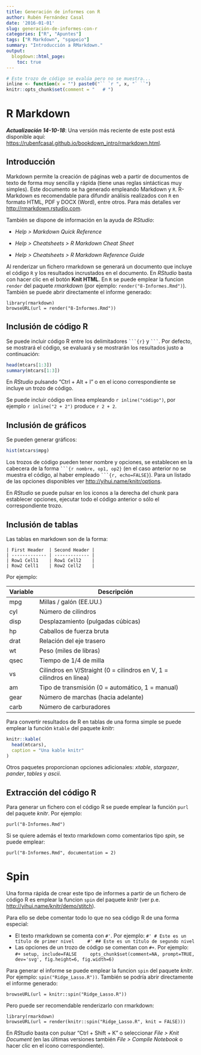 ```yaml
---
title: Generación de informes con R
author: Rubén Fernández Casal
date: '2016-01-01'
slug: generación-de-informes-con-r
categories: ["R", "Apuntes"]
tags: ["R Markdown", "sgapeio"]
summary: "Introducción a RMarkdown."
output:
  blogdown::html_page:
    toc: true
---
```


```r
# Este trozo de código se evalúa pero no se muestra...
inline <- function(x = "") paste0("`` `r ", x, "` ``")
knitr::opts_chunk$set(comment = "   # ")
```

R Markdown
==========

***Actualización 14-10-18***: Una versión más reciente de este post está disponible aquí: 
<https://rubenfcasal.github.io/bookdown_intro/rmarkdown.html>.

Introducción
------------

Markdown permite la creación de páginas web a partir de documentos de texto 
de forma muy sencilla y rápida (tiene unas reglas sintácticas muy simples).
Este documento se ha generado empleando Markdown y `R`.
R-Markdown es recomendable para difundir análisis realizados con `R` en formato 
HTML, PDF y DOCX (Word), entre otros.
Para más detalles ver <http://rmarkdown.rstudio.com>.

También se dispone de información en la ayuda de *RStudio*:

-   *Help > Markdown Quick Reference*

-   *Help > Cheatsheets > R Markdown Cheat Sheet*

-   *Help > Cheatsheets > R Markdown Reference Guide*

Al renderizar un fichero rmarkdown se generará un documento que incluye el código `R` 
y los resultados incrustados en el documento. 
En *RStudio* basta con hacer clic en el botón **Knit HTML**. 
En `R` se puede emplear la funcion `render` del paquete *rmarkdown* 
(por ejemplo: `render("8-Informes.Rmd")`).
También se puede abrir directamente el informe generado:
```
library(rmarkdown)
browseURL(url = render("8-Informes.Rmd"))
```

## Inclusión de código R

Se puede incluir código R entre los delimitadores ` ```{r} ` y ` ``` `. Por defecto, se mostrará el código, se evaluará y se mostrarán los resultados justo a continuación:
```r
head(mtcars[1:3])
summary(mtcars[1:3])
```

En *RStudio* pulsando "Ctrl + Alt + I" o en el icono correspondiente se incluye un trozo de código.

Se puede incluir código en línea empleando `r inline("código")`, 
por ejemplo `r inline("2 + 2")` produce `r 2 + 2`.


## Inclusión de gráficos

Se pueden generar gráficos:
```r
hist(mtcars$mpg)
```

Los trozos de código pueden tener nombre y opciones, se establecen en la cabecera de la forma 
` ```{r nombre, op1, op2} ` 
(en el caso anterior no se muestra el código, al haber empleado ` ```{r, echo=FALSE} `). 
Para un listado de las opciones disponibles ver <http://yihui.name/knitr/options>.

En *RStudio* se puede pulsar en los iconos a la derecha del chunk para establecer opciones, 
ejecutar todo el código anterior o sólo el correspondiente trozo.


## Inclusión de tablas

Las tablas en markdown son de la forma:
```
| First Header  | Second Header |
| ------------- | ------------- |
| Row1 Cell1    | Row1 Cell2    |
| Row2 Cell1    | Row2 Cell2    |
```
Por ejemplo:

Variable  | Descripción
--------  | -----------------------------------------------------------
mpg	  |  Millas / galón (EE.UU.) 
cyl	  |  Número de cilindros
disp  |	 Desplazamiento (pulgadas cúbicas)
hp	  |  Caballos de fuerza bruta
drat  |  Relación del eje trasero
wt    |  Peso (miles de libras)
qsec  |  Tiempo de 1/4 de milla
vs    |  Cilindros en V/Straight (0 = cilindros en V, 1 = cilindros en línea)
am    |  Tipo de transmisión (0 = automático, 1 = manual)
gear  |  Número de marchas (hacia adelante)
carb  |  Número de carburadores


Para convertir resultados de R en tablas de una forma simple se puede emplear la función `ktable` del paquete *knitr*:
```r
knitr::kable(
  head(mtcars), 
  caption = "Una kable knitr"
)
```

Otros paquetes proporcionan opciones adicionales: *xtable*, *stargazer*, *pander*, *tables* y *ascii*.

## Extracción del código R

Para generar un fichero con el código R se puede emplear la función `purl` del paquete *knitr*. Por ejemplo:
```
purl("8-Informes.Rmd")
```
Si se quiere además el texto rmarkdown como comentarios tipo *spin*, se puede emplear:
```
purl("8-Informes.Rmd", documentation = 2)
```

Spin
====
Una forma rápida de crear este tipo de informes a partir de un fichero de código R es emplear la funcion 
`spin` del paquete *knitr* (ver p.e. <http://yihui.name/knitr/demo/stitch>).

Para ello se debe comentar todo lo que no sea código R de una forma especial:

-   El texto rmarkdown se comenta con `#' `. Por ejemplo:
    ```
    #' # Este es un título de primer nivel
    #' ## Este es un título de segundo nivel
    ```
-   Las opciones de un trozo de código se comentan con `#+`. Por ejemplo:
    ```
    #+ setup, include=FALSE
    opts_chunk$set(comment=NA, prompt=TRUE, dev='svg', fig.height=6, fig.width=6)
    ```

Para generar el informe se puede emplear la funcion `spin` del paquete *knitr*. Por ejemplo: `spin("Ridge_Lasso.R"))`.
También se podría abrir directamente el informe generado:
```
browseURL(url = knitr::spin("Ridge_Lasso.R"))
```
Pero puede ser recomendable renderizarlo con rmarkdown:
```
library(rmarkdown)
browseURL(url = render(knitr::spin("Ridge_Lasso.R", knit = FALSE)))
```
En *RStudio* basta con pulsar "Ctrl + Shift + K" o seleccionar *File > Knit Document* (en las últimas versiones también *File > Compile Notebook* o hacer clic en el icono correspondiente).

